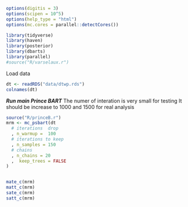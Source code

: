 

```r
options(digitis = 3)
options(scipen = 10^5)
options(help_type = "html")
options(mc.cores = parallel::detectCores())

library(tidyverse)
library(haven)
library(posterior)
library(dbarts)
library(parallel)
#source("R/varselaux.r")
```

Load data
```r
dt <- readRDS("data/dtwp.rds")
colnames(dt)
```

***Run main Prince BART***
The numer of interation is very small for testing
It should be increase to 1000 and 1500 for real analysis 
```r
source("R/princeB.r")
mrm <- mc_psbart(dt
  # iterations  drop
  , n_warmup =  100
  # iterations to keep
  , n_samples = 150
  # chains
  , n_chains = 20
  ,  keep_trees = FALSE
)


mate_c(mrm)
matt_c(mrm)
sate_c(mrm)
satt_c(mrm)
```